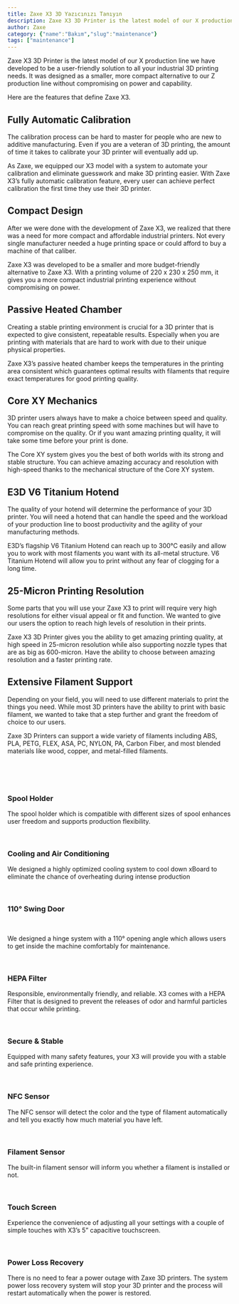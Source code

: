 ```yaml
---
title: Zaxe X3 3D Yazıcınızı Tanıyın
description: Zaxe X3 3D Printer is the latest model of our X production line we have developed to be a user-friendly solution to all your industrial 3D printing needs.
author: Zaxe
category: {"name":"Bakım","slug":"maintenance"}
tags: ["maintenance"]
---
```


<Aligned>
Zaxe X3 3D Printer is the latest model of our X production line we have developed to be a user-friendly solution to all your industrial 3D printing needs. It was designed as a smaller, more compact alternative to our Z production line without compromising on power and capability. 

Here are the features that define Zaxe X3.

## Fully Automatic Calibration

The calibration process can be hard to master for people who are new to additive manufacturing. Even if you are a veteran of 3D printing, the amount of time it takes to calibrate your 3D printer will eventually add up.

As Zaxe, we equipped our X3 model with a system to automate your calibration and eliminate guesswork and make 3D printing easier. With Zaxe X3’s fully automatic calibration feature, every user can achieve perfect calibration the first time they use their 3D printer.

## Compact Design 

After we were done with the development of Zaxe X3, we realized that there was a need for more compact and affordable industrial printers. Not every single manufacturer needed a huge printing space or could afford to buy a machine of that caliber. 

Zaxe X3 was developed to be a smaller and more budget-friendly alternative to Zaxe X3. With a printing volume of 220 x 230 x 250 mm, it gives you a more compact industrial printing experience without compromising on power.  

## Passive Heated Chamber

Creating a stable printing environment is crucial for a 3D printer that is expected to give consistent, repeatable results. Especially when you are printing with materials that are hard to work with due to their unique physical properties. 

Zaxe X3’s passive heated chamber keeps the temperatures in the printing area consistent which guarantees optimal results with filaments that require exact temperatures for good printing quality. 

## Core XY Mechanics 

3D printer users always have to make a choice between speed and quality. You can reach great printing speed with some machines but will have to compromise on the quality. Or if you want amazing printing quality, it will take some time before your print is done. 

The Core XY system gives you the best of both worlds with its strong and stable structure. You can achieve amazing accuracy and resolution with high-speed thanks to the mechanical structure of the Core XY system.

## E3D V6 Titanium Hotend

The quality of your hotend will determine the performance of your 3D printer. You will need a hotend that can handle the speed and the workload of your production line to boost productivity and the agility of your manufacturing methods.

E3D’s flagship V6 Titanium Hotend can reach up to 300°C easily and allow you to work with most filaments you want with its all-metal structure. V6 Titanium Hotend will allow you to print without any fear of clogging for a long time. 

## 25-Micron Printing Resolution 

Some parts that you will use your Zaxe X3 to print will require very high resolutions for either visual appeal or fit and function. We wanted to give our users the option to reach high levels of resolution in their prints.

Zaxe X3 3D Printer gives you the ability to get amazing printing quality, at high speed in 25-micron resolution while also supporting nozzle types that are as big as 600-micron. Have the ability to choose between amazing resolution and a faster printing rate.

## Extensive Filament Support

Depending on your field, you will need to use different materials to print the things you need. While most 3D printers have the ability to print with basic filament, we wanted to take that a step further and grant the freedom of choice to our users.

Zaxe 3D Printers can support a wide variety of filaments including ABS, PLA, PETG, FLEX, ASA, PC, NYLON, PA, Carbon Fiber, and most blended materials like wood, copper, and metal-filled filaments.

<br/>
<br/>
<br/>

### Spool Holder

The spool holder which is compatible with different sizes of spool enhances user freedom and supports production flexibility. 

<br/>

### Cooling and Air Conditioning 

We designed a highly optimized cooling system to cool down xBoard to eliminate the chance of overheating during intense production 

<br/>

### 110° Swing Door

<br/>

We designed a hinge system with a 110° opening angle which allows users to get inside the machine comfortably for maintenance. 

<br/>

### HEPA Filter

Responsible, environmentally friendly, and reliable. X3 comes with a HEPA Filter that is designed to prevent the releases of odor and harmful particles that occur while printing.  

<br/>

### Secure & Stable

Equipped with many safety features, your X3 will provide you with a stable and safe printing experience. 

<br/>

### NFC Sensor

The NFC sensor will detect the color and the type of filament automatically and tell you exactly how much material you have left. 

<br/>

### Filament Sensor

The built-in filament sensor will inform you whether a filament is installed or not. 

<br/>

### Touch Screen 

Experience the convenience of adjusting all your settings with a couple of simple touches with X3’s 5” capacitive touchscreen. 

<br/>

### Power Loss Recovery

There is no need to fear a power outage with Zaxe 3D printers. The system power loss recovery system will stop your 3D printer and the process will restart automatically when the power is restored.
</Aligned>